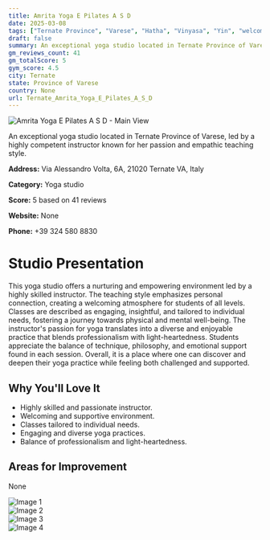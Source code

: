 ```yaml
---
title: Amrita Yoga E Pilates A S D
date: 2025-03-08
tags: ["Ternate Province", "Varese", "Hatha", "Vinyasa", "Yin", "welcoming atmosphere", "personalized instruction", "Ternate"]  
draft: false
summary: An exceptional yoga studio located in Ternate Province of Varese, led by a highly competent instructor known for her passion and empathic teaching style.
gm_reviews_count: 41
gm_totalScore: 5
gym_score: 4.5
city: Ternate
state: Province of Varese
country: None
url: Ternate_Amrita_Yoga_E_Pilates_A_S_D
---
```


<div className="aspect-[16/9] relative my-8">
  <img 
    src="https://lh5.googleusercontent.com/p/AF1QipMsjolBg-fUEL-36INWeNWK5zIrLsYqAjDQZ_Vw=w1920-h1080-k-no"
    alt="Amrita Yoga E Pilates A S D - Main View"
    className="object-cover absolute inset-0 w-full h-full rounded-lg"
  />
</div>

An exceptional yoga studio located in Ternate Province of Varese, led by a highly competent instructor known for her passion and empathic teaching style.

**Address:** Via Alessandro Volta, 6A, 21020 Ternate VA, Italy

**Category:** Yoga studio

**Score:** 5 based on 41 reviews

**Website:** None

**Phone:** +39 324 580 8830

# Studio Presentation

This yoga studio offers a nurturing and empowering environment led by a highly skilled instructor. The teaching style emphasizes personal connection, creating a welcoming atmosphere for students of all levels. Classes are described as engaging, insightful, and tailored to individual needs, fostering a journey towards physical and mental well-being. The instructor's passion for yoga translates into a diverse and enjoyable practice that blends professionalism with light-heartedness. Students appreciate the balance of technique, philosophy, and emotional support found in each session. Overall, it is a place where one can discover and deepen their yoga practice while feeling both challenged and supported.



## Why You'll Love It

- Highly skilled and passionate instructor.
- Welcoming and supportive environment.
- Classes tailored to individual needs.
- Engaging and diverse yoga practices.
- Balance of professionalism and light-heartedness.

## Areas for Improvement

None

<div className="grid grid-cols-1 xl:grid-cols-2 gap-4 my-8">
<div className="aspect-[4/3] relative"><img src="https://lh3.googleusercontent.com/p/AF1QipPwujC5lzIB3j6-tcgOO0vnQUNc5SFynKUsUFr1=w1920-h1080-k-no" alt="Image 1" className="object-cover absolute inset-0 w-full h-full rounded-lg" /></div>
<div className="aspect-[4/3] relative"><img src="https://lh5.googleusercontent.com/p/AF1QipOdORH_Yd7So_Y2zuZDdJJqAQQ1QSW5VMfZGyGh=w1920-h1080-k-no" alt="Image 2" className="object-cover absolute inset-0 w-full h-full rounded-lg" /></div>
<div className="aspect-[4/3] relative"><img src="https://lh5.googleusercontent.com/p/AF1QipOZ907tuDDqjLJPLSDOIhsiX4BKOf5k8fR89R3k=w1920-h1080-k-no" alt="Image 3" className="object-cover absolute inset-0 w-full h-full rounded-lg" /></div>
<div className="aspect-[4/3] relative"><img src="https://lh5.googleusercontent.com/p/AF1QipNfjww3sfifWMeE6268ILKyVVGTOIl2srCiiRz4=w1920-h1080-k-no" alt="Image 4" className="object-cover absolute inset-0 w-full h-full rounded-lg" /></div>
</div>